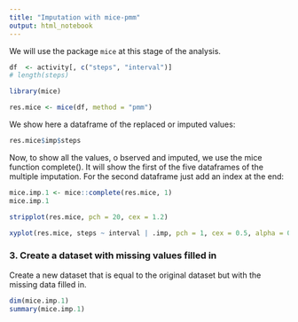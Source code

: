 ```yaml
---
title: "Imputation with mice-pmm"
output: html_notebook
---
```


We will use the package `mice` at this stage of the analysis.
```r
df  <- activity[, c("steps", "interval")]
# length(steps)
```

```r
library(mice)

res.mice <- mice(df, method = "pmm")
```

We show here a dataframe of the replaced or imputed values:

```r
res.mice$imp$steps
```

Now, to show all the values, o bserved and imputed, we use the mice function complete(). It will show the first of the five dataframes of the multiple imputation. For the second dataframe just add an index at the end:

```r
mice.imp.1 <- mice::complete(res.mice, 1)
mice.imp.1
```

```r
stripplot(res.mice, pch = 20, cex = 1.2)
```

```r

xyplot(res.mice, steps ~ interval | .imp, pch = 1, cex = 0.5, alpha = 0.5)
```

### 3. Create a dataset with missing values filled in
Create a new dataset that is equal to the original dataset but with the missing data filled in.

```r
dim(mice.imp.1)
summary(mice.imp.1)
```
